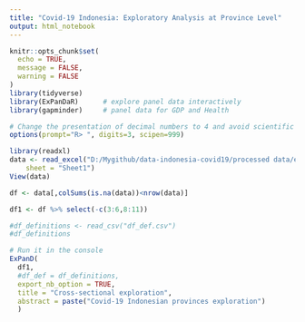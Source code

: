 ```yaml
---
title: "Covid-19 Indonesia: Exploratory Analysis at Province Level"
output: html_notebook
---
```


```r
knitr::opts_chunk$set(
  echo = TRUE,
  message = FALSE,
  warning = FALSE
)
library(tidyverse)
library(ExPanDaR)      # explore panel data interactively   
library(gapminder)     # panel data for GDP and Health 

# Change the presentation of decimal numbers to 4 and avoid scientific notation
options(prompt="R> ", digits=3, scipen=999)
```

```r
library(readxl)
data <- read_excel("D:/Mygithub/data-indonesia-covid19/processed data/explore expandr.xlsx", 
    sheet = "Sheet1")
View(data)
```

```r
df <- data[,colSums(is.na(data))<nrow(data)]
```

```r
df1 <- df %>% select(-c(3:6,8:11))
```


```r
#df_definitions <- read_csv("df_def.csv") 
#df_definitions
```


```r
# Run it in the console
ExPanD(
  df1,
  #df_def = df_definitions,
  export_nb_option = TRUE,
  title = "Cross-sectional exploration",
  abstract = paste("Covid-19 Indonesian provinces exploration")
  )
```
